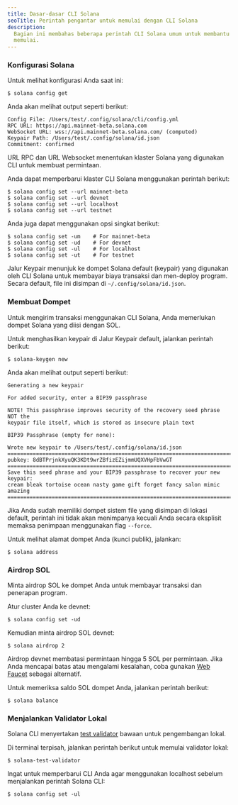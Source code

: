 ```yaml
---
title: Dasar-dasar CLI Solana
seoTitle: Perintah pengantar untuk memulai dengan CLI Solana
description:
  Bagian ini membahas beberapa perintah CLI Solana umum untuk membantu Anda
  memulai.
---
```


<Steps>
<Step>

### Konfigurasi Solana

Untuk melihat konfigurasi Anda saat ini:

```terminal
$ solana config get
```

Anda akan melihat output seperti berikut:

```
Config File: /Users/test/.config/solana/cli/config.yml
RPC URL: https://api.mainnet-beta.solana.com
WebSocket URL: wss://api.mainnet-beta.solana.com/ (computed)
Keypair Path: /Users/test/.config/solana/id.json
Commitment: confirmed
```

URL RPC dan URL Websocket menentukan klaster Solana yang digunakan CLI untuk
membuat permintaan.

Anda dapat memperbarui klaster CLI Solana menggunakan perintah berikut:

```terminal
$ solana config set --url mainnet-beta
$ solana config set --url devnet
$ solana config set --url localhost
$ solana config set --url testnet
```

Anda juga dapat menggunakan opsi singkat berikut:

```terminal
$ solana config set -um    # For mainnet-beta
$ solana config set -ud    # For devnet
$ solana config set -ul    # For localhost
$ solana config set -ut    # For testnet
```

Jalur Keypair menunjuk ke dompet Solana default (keypair) yang digunakan oleh
CLI Solana untuk membayar biaya transaksi dan men-deploy program. Secara
default, file ini disimpan di `~/.config/solana/id.json`.

</Step>
<Step>

### Membuat Dompet

Untuk mengirim transaksi menggunakan CLI Solana, Anda memerlukan dompet Solana
yang diisi dengan SOL.

Untuk menghasilkan keypair di Jalur Keypair default, jalankan perintah berikut:

```terminal
$ solana-keygen new
```

Anda akan melihat output seperti berikut:

```
Generating a new keypair

For added security, enter a BIP39 passphrase

NOTE! This passphrase improves security of the recovery seed phrase NOT the
keypair file itself, which is stored as insecure plain text

BIP39 Passphrase (empty for none):

Wrote new keypair to /Users/test/.config/solana/id.json
===========================================================================
pubkey: 8dBTPrjnkXyuQK3KDt9wrZBfizEZijmmUQXVHpFbVwGT
===========================================================================
Save this seed phrase and your BIP39 passphrase to recover your new keypair:
cream bleak tortoise ocean nasty game gift forget fancy salon mimic amazing
===========================================================================
```

<Callout type="info">

Jika Anda sudah memiliki dompet sistem file yang disimpan di lokasi default,
perintah ini tidak akan menimpanya kecuali Anda secara eksplisit memaksa
penimpaan menggunakan flag `--force`.

</Callout>

Untuk melihat alamat dompet Anda (kunci publik), jalankan:

```terminal
$ solana address
```

</Step>
<Step>

### Airdrop SOL

Minta airdrop SOL ke dompet Anda untuk membayar transaksi dan penerapan program.

Atur cluster Anda ke devnet:

```terminal
$ solana config set -ud
```

Kemudian minta airdrop SOL devnet:

```terminal
$ solana airdrop 2
```

<Callout>

Airdrop devnet membatasi permintaan hingga 5 SOL per permintaan. Jika Anda
mencapai batas atau mengalami kesalahan, coba gunakan
[Web Faucet](https://faucet.solana.com) sebagai alternatif.

</Callout>

Untuk memeriksa saldo SOL dompet Anda, jalankan perintah berikut:

```terminal
$ solana balance
```

</Step>
<Step>

### Menjalankan Validator Lokal

Solana CLI menyertakan
[test validator](https://docs.anza.xyz/cli/examples/test-validator) bawaan untuk
pengembangan lokal.

Di terminal terpisah, jalankan perintah berikut untuk memulai validator lokal:

```terminal
$ solana-test-validator
```

<Callout>

Ingat untuk memperbarui CLI Anda agar menggunakan localhost sebelum menjalankan
perintah Solana CLI:

```terminal
$ solana config set -ul
```

</Callout>

</Step>
</Steps>
